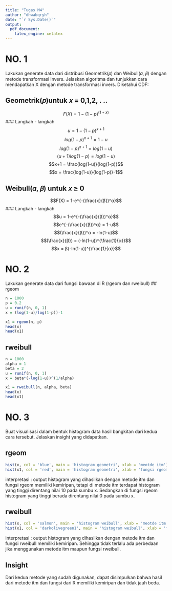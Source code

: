 ---
title: "Tugas M4"
author: "dhwabqryh"
date: "`r Sys.Date()`"
output:
  pdf_document:
    latex_engine: xelatex
---
# NO. 1 #
Lakukan generate data dari distribusi Geometrik(𝑝) dan Weibull(𝛼, 𝛽) dengan
metode transformasi invers. Jelaskan algoritma dan tunjukkan cara mendapatkan X
dengan metode transformasi invers. Diketahui CDF:

## Geometrik(𝑝)untuk 𝑥 = 0,1,2, . .. ##

$$F(X) =1-(1-p)^{(1+x)}$$
### Langkah - langkah
$$u = 1-(1-p)^{x+1}$$
$$log(1-p)^{x+1} = 1-u$$
$$log(1-p)^{x+1} = log(1-u)$$
$$(u+1)log(1-p) = log(1-u)$$
$$x+1 = \frac{log(1-u)}{log(1-p)}$$
$$x = \frac{log(1-u)}{log(1-p)}-1$$

## Weibull(𝛼, 𝛽) untuk 𝑥 ≥ 0 ##

$$F(X) = 1-e^{-(\frac{x}{β})^α}$$
### Langkah - langkah
$$u = 1-e^{-(\frac{x}{β})^α}$$
$$e^{-(\frac{x}{β})^α} = 1-u$$
$$(\frac{x}{β})^α = -ln(1-u)$$
$$(\frac{x}{β}) = (-ln(1-u))^{\frac{1}{α}}$$
$$x = β(-ln(1-u))^{\frac{1}{α}}$$

# NO. 2 #
Lakukan generate data dari fungsi bawaan di R (rgeom dan rweibull)
## rgeom
```{r}
n = 1000
p = 0.2
u = runif(n, 0, 1)
x = (log(1-u)/log(1-p))-1

x1 = rgeom(n, p)
head(x)
head(x1)
```
## rweibull
```{r}
n = 1000
alpha = 1
beta = 2
u = runif(n, 0, 1)
x = beta*(-log(1-u))^(1/alpha)

x1 = rweibull(n, alpha, beta)
head(x)
head(x1)
```

# NO. 3 #
Buat visualisasi dalam bentuk histogram data hasil bangkitan dari kedua cara
tersebut. Jelaskan insight yang didapatkan.

## rgeom ##
```{r}
hist(x, col = 'blue', main = 'histogram geometri', xlab = 'meotde itm')
hist(x1, col = 'red', main = 'histogram geometri', xlab = 'fungsi rgeom')
```
interpretasi :
output histogram yang dihasilkan dengan metode itm dan fungsi rgeom memiliki kemiripan, tetapi di metode itm 
terdapat histogram
yang tinggi direntang nilai 10 pada sumbu x. Sedangkan di fungsi rgeom histogram yang tinggi berada direntang nilai 0 pada sumbu x.

## rweibull ##
```{r}
hist(x, col = 'salmon', main = 'histogram weibull', xlab = 'meotde itm')
hist(x1, col = 'darkolivegreen1', main = 'histogram weibull', xlab = 'fungsi rgeom')
```
interpretasi :
output histogram yang dihasilkan dengan metode itm dan fungsi rweibull memiliki kemiripan. Sehingga tidak terlalu ada perbedaan jika menggunakan metode itm maupun fungsi rweibull. 

## Insight ##
Dari kedua metode yang sudah digunakan, dapat disimpulkan bahwa hasil dari metode itm dan fungsi dari R memiliki kemiripan dan tidak jauh beda.
